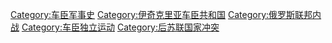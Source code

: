 [[Category:车臣军事史|Category:车臣军事史]]
[[Category:伊奇克里亚车臣共和国|Category:伊奇克里亚车臣共和国]]
[[Category:俄罗斯联邦内战|Category:俄罗斯联邦内战]]
[[Category:车臣独立运动|Category:车臣独立运动]]
[[Category:后苏联国家冲突|Category:后苏联国家冲突]]